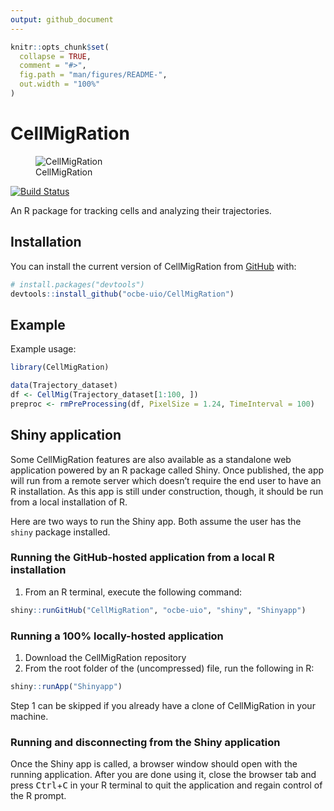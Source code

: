 ```yaml
---
output: github_document
---
```


<!-- README.md is generated from README.Rmd. Please edit that file -->

```r
knitr::opts_chunk$set(
  collapse = TRUE,
  comment = "#>",
  fig.path = "man/figures/README-",
  out.width = "100%"
)
```

# CellMigRation

![CellMigRation](CellMigRationLogo.png)

<!-- badges: start -->
[![Build Status](https://travis-ci.org/ocbe-uio/CellMigRation.svg?branch=master)](https://travis-ci.org/ocbe-uio/CellMigRation)
<!-- badges: end -->



An R package for tracking cells and analyzing their trajectories.


## Installation


You can install the current version of CellMigRation from [GitHub](https://github.com/) with:

``` r
# install.packages("devtools")
devtools::install_github("ocbe-uio/CellMigRation")
```
## Example

Example usage:

```r
library(CellMigRation)

data(Trajectory_dataset)
df <- CellMig(Trajectory_dataset[1:100, ])
preproc <- rmPreProcessing(df, PixelSize = 1.24, TimeInterval = 100)
```

## Shiny application

Some CellMigRation features are also available as a standalone web application powered by an R package called Shiny.
Once published, the app will run from a remote server which doesn't require the end user to have an R installation.
As this app is still under construction, though, it should be run from a local installation of R.

Here are two ways to run the Shiny app. Both assume the user has the `shiny` package installed.

### Running the GitHub-hosted application from a local R installation

1. From an R terminal, execute the following command:
```r
shiny::runGitHub("CellMigRation", "ocbe-uio", "shiny", "Shinyapp")
```

### Running a 100% locally-hosted application

1. Download the CellMigRation repository
2. From the root folder of the (uncompressed) file, run the following in R:
```r
shiny::runApp("Shinyapp")
```

Step 1 can be skipped if you already have a clone of CellMigRation in your machine.

### Running and disconnecting from the Shiny application

Once the Shiny app is called, a browser window should open with the running application.
After you are done using it, close the browser tab and press <kbd>Ctrl</kbd>+<kbd>C</kbd> in your R terminal to quit the application and regain control of the R prompt.
